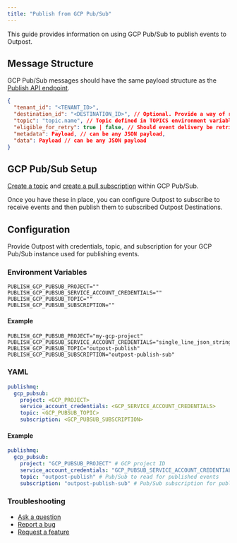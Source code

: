 ```yaml
---
title: "Publish from GCP Pub/Sub"
---
```


This guide provides information on using GCP Pub/Sub to publish events to Outpost.

## Message Structure

GCP Pub/Sub messages should have the same payload structure as the [Publish API endpoint](/docs/references/api#publish).

```json
{
  "tenant_id": "<TENANT_ID>",
  "destination_id": "<DESTINATION_ID>", // Optional. Provide a way of routing events to a specific destination
  "topic": "topic.name", // Topic defined in TOPICS environment variable
  "eligible_for_retry": true | false, // Should event delivery be retried? Default is true.
  "metadata": Payload, // can be any JSON payload,
  "data": Payload // can be any JSON payload
}
```

## GCP Pub/Sub Setup

[Create a topic](https://cloud.google.com/pubsub/docs/create-topic) and [create a pull subscription](https://cloud.google.com/pubsub/docs/create-subscription) within GCP Pub/Sub.

Once you have these in place, you can configure Outpost to subscribe to receive events and then publish them to subscribed Outpost Destinations.

## Configuration

Provide Outpost with credentials, topic, and subscription for your GCP Pub/Sub instance used for publishing events.

### Environment Variables

```
PUBLISH_GCP_PUBSUB_PROJECT=""
PUBLISH_GCP_PUBSUB_SERVICE_ACCOUNT_CREDENTIALS=""
PUBLISH_GCP_PUBSUB_TOPIC=""
PUBLISH_GCP_PUBSUB_SUBSCRIPTION=""
```

#### Example

```
PUBLISH_GCP_PUBSUB_PROJECT="my-gcp-project"
PUBLISH_GCP_PUBSUB_SERVICE_ACCOUNT_CREDENTIALS="single_line_json_string"
PUBLISH_GCP_PUBSUB_TOPIC="outpost-publish"
PUBLISH_GCP_PUBSUB_SUBSCRIPTION="outpost-publish-sub"
```

### YAML

```yaml
publishmq:
  gcp_pubsub:
    project: <GCP_PROJECT>
    service_account_credentials: <GCP_SERVICE_ACCOUNT_CREDENTIALS>
    topic: <GCP_PUBSUB_TOPIC>
    subscription: <GCP_PUBSUB_SUBSCRIPTION>
```

#### Example

```yaml
publishmq:
  gcp_pubsub:
    project: "GCP_PUBSUB_PROJECT" # GCP project ID
    service_account_credentials: "GCP_PUBSUB_SERVICE_ACCOUNT_CREDENTIALS" # Contents of service account credentials JSON file
    topic: "outpost-publish" # Pub/Sub to read for published events
    subscription: "outpost-publish-sub" # Pub/Sub subscription for published events
```

### Troubleshooting

- [Ask a question](https://github.com/hookdeck/outpost/discussions/new?category=q-a)
- [Report a bug](https://github.com/hookdeck/outpost/issues/new?assignees=&labels=bug&projects=&template=bug_report.md&title=%F0%9F%90%9B+Bug+Report%3A+)
- [Request a feature](https://github.com/hookdeck/outpost/issues/new?assignees=&labels=enhancement&projects=&template=feature_request.md&title=%F0%9F%9A%80+Feature%3A+)
